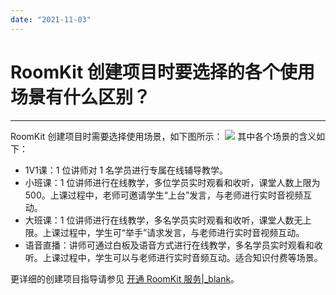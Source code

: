 ```yaml
---
date: "2021-11-03"
---
```

# RoomKit 创建项目时要选择的各个使用场景有什么区别？
---

RoomKit 创建项目时需要选择使用场景，如下图所示：
<img src="https://doc-media.zego.im/sdk-doc/Pics/RoomKit/AllPlatform/subscribe/5.png">
其中各个场景的含义如下：
- 1V1课：1 位讲师对 1 名学员进行专属在线辅导教学。
- 小班课：1 位讲师进行在线教学，多位学员实时观看和收听，课堂人数上限为 500。上课过程中，老师可邀请学生“上台”发言，与老师进行实时音视频互动。
- 大班课：1 位讲师进行在线教学，多名学员实时观看和收听，课堂人数无上限。上课过程中，学生可“举手”请求发言，与老师进行实时音视频互动。
- 语音直播：讲师可通过白板及语音方式进行在线教学，多名学员实时观看和收听。上课过程中，学生可以与老师进行实时音频互动。适合知识付费等场景。

更详细的创建项目指导请参见 [开通 RoomKit 服务\|_blank](#12850)。
